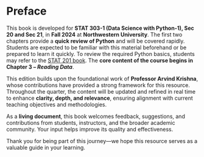 # Preface {.unnumbered}

This book is developed for **STAT 303-1 (Data Science with Python-1), Sec 20 and Sec 21**, in **Fall 2024** at **Northwestern University**. The first two chapters provide a **quick review of Python** and will be covered rapidly. Students are expected to be familiar with this material beforehand or be prepared to learn it quickly. To review the required Python basics, students may refer to the [STAT 201 book](https://lizhen0909.github.io/Intro_to_programming_for_data_sci_wi25/). The **core content of the course begins in Chapter 3 – *Reading Data***.  

This edition builds upon the foundational work of **Professor Arvind Krishna**, whose contributions have provided a strong framework for this resource. 
Throughout the quarter, the content will be updated and refined in real time to enhance **clarity, depth, and relevance**, ensuring alignment with current teaching objectives and methodologies.  

As a **living document**, this book welcomes feedback, suggestions, and contributions from students, instructors, and the broader academic community. Your input helps improve its quality and effectiveness.  

Thank you for being part of this journey—we hope this resource serves as a valuable guide in your learning.  
